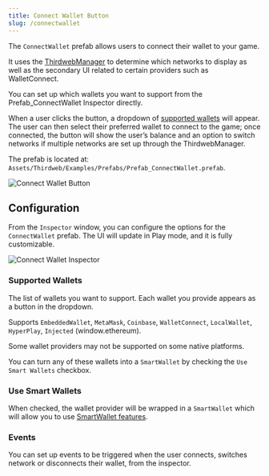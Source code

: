 ```yaml
---
title: Connect Wallet Button
slug: /connectwallet
---
```


The `ConnectWallet` prefab allows users to connect their wallet to your game.

It uses the [ThirdwebManager](/unity/ThirdwebManager) to determine which networks to display as well as the secondary UI related to certain providers such as WalletConnect.

You can set up which wallets you want to support from the Prefab_ConnectWallet Inspector directly.

When a user clicks the button, a dropdown of [supported wallets](#supported-wallets) will appear. The user can then
select their preferred wallet to connect to the game; once connected, the button will show the user&rsquo;s balance and an option to
switch networks if multiple networks are set up through the ThirdwebManager.

The prefab is located at: `Assets/Thirdweb/Examples/Prefabs/Prefab_ConnectWallet.prefab`.

![Connect Wallet Button](../assets/connectwallet.png)

## Configuration

From the `Inspector` window, you can configure the options for the `ConnectWallet` prefab. The UI will update in Play mode, and it is fully customizable.

![Connect Wallet Inspector](../assets/connectwalletinspector.png)

### Supported Wallets

The list of wallets you want to support.
Each wallet you provide appears as a button in the dropdown.

Supports `EmbeddedWallet`, `MetaMask`, `Coinbase`, `WalletConnect`, `LocalWallet`, `HyperPlay`, `Injected` (window.ethereum).

Some wallet providers may not be supported on some native platforms.

You can turn any of these wallets into a `SmartWallet` by checking the `Use Smart Wallets` checkbox.

### Use Smart Wallets

When checked, the wallet provider will be wrapped in a `SmartWallet` which will allow you to use [SmartWallet features](/unity/wallet/SmartWallet).

### Events

You can set up events to be triggered when the user connects, switches network or disconnects their wallet, from the inspector.
